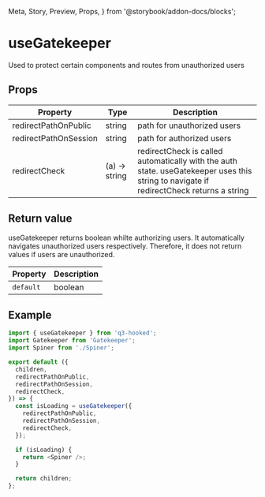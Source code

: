   Meta,
  Story,
  Preview,
  Props,
} from '@storybook/addon-docs/blocks';

<Meta title="Hooked/useGatekeeper" />

# useGatekeeper

Used to protect certain components and routes from
unauthorized users

## Props

| Property              | Type          | Description                                                                                                                             |
| --------------------- | ------------- | --------------------------------------------------------------------------------------------------------------------------------------- |
| redirectPathOnPublic  | string        | path for unauthorized users                                                                                                             |
| redirectPathOnSession | string        | path for authorized users                                                                                                               |
| redirectCheck         | (a) -> string | redirectCheck is called automatically with the auth state. useGatekeeper uses this string to navigate if redirectCheck returns a string |

## Return value

useGatekeeper returns boolean whilte authorizing users. It
automatically navigates unauthorized users respectively.
Therefore, it does not return values if users are
unauthorized.

| Property  | Description |
| --------- | ----------- |
| `default` | boolean     |

## Example

```javascript
import { useGatekeeper } from 'q3-hooked';
import Gatekeeper from 'Gatekeeper';
import Spiner from './Spiner';

export default ({
  children,
  redirectPathOnPublic,
  redirectPathOnSession,
  redirectCheck,
}) => {
  const isLoading = useGatekeeper({
    redirectPathOnPublic,
    redirectPathOnSession,
    redirectCheck,
  });

  if (isLoading) {
    return <Spiner />;
  }

  return children;
};
```
